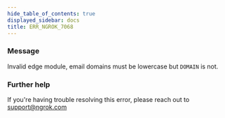 ```yaml
---
hide_table_of_contents: true
displayed_sidebar: docs
title: ERR_NGROK_7068
---
```


### Message

Invalid edge module, email domains must be lowercase but `DOMAIN` is not.

<ErrorDetails />

### Further help

If you're having trouble resolving this error, please reach out to [support@ngrok.com](mailto:support@ngrok.com?subject=Help%20with%20ERR_NGROK_7068)
